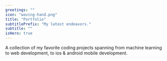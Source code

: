 ```yaml
---
greetings: ""
icon: "waving-hand.png"
title: "Portfolio"
subtitlePrefix: "My latest endeavors."
subtitle: ""
isHero: true
---
```



A collection of my favorite coding projects spanning from machine learning to web development, to ios & android mobile development.

